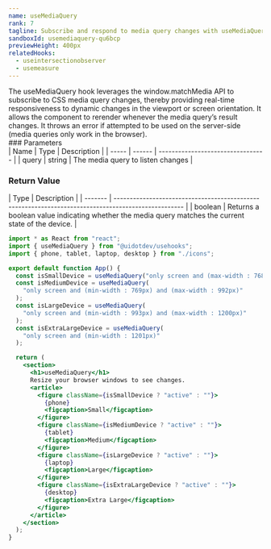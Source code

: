 ```yaml
---
name: useMediaQuery
rank: 7
tagline: Subscribe and respond to media query changes with useMediaQuery.
sandboxId: usemediaquery-qu6bcp
previewHeight: 400px
relatedHooks:
  - useintersectionobserver
  - usemeasure
---
```



<HookDescription name={frontmatter.name}>
  The useMediaQuery hook leverages the window.matchMedia API to subscribe to CSS
  media query changes, thereby providing real-time responsiveness to dynamic
  changes in the viewport or screen orientation. It allows the component to
  rerender whenever the media query’s result changes. It throws an error if
  attempted to be used on the server-side (media queries only work in the
  browser).
</HookDescription>

<div class="reference">
  ### Parameters

  <div class="table-container">
  | Name  | Type   | Description                       |
  | ----- | ------ | --------------------------------- |
  | query | string | The media query to listen changes |
  </div>

  ### Return Value

  <div class="table-container">
  | Type    | Description                                                                                         |
  | ------- | --------------------------------------------------------------------------------------------------- |
  | boolean | Returns a boolean value indicating whether the media query matches the current state of the device. |
  </div>
</div>

<CodePreview
  sandboxId={frontmatter.sandboxId}
  previewHeight={frontmatter.previewHeight}
/>

<StaticCodeContainer>

```jsx
import * as React from "react";
import { useMediaQuery } from "@uidotdev/usehooks";
import { phone, tablet, laptop, desktop } from "./icons";

export default function App() {
  const isSmallDevice = useMediaQuery("only screen and (max-width : 768px)");
  const isMediumDevice = useMediaQuery(
    "only screen and (min-width : 769px) and (max-width : 992px)"
  );
  const isLargeDevice = useMediaQuery(
    "only screen and (min-width : 993px) and (max-width : 1200px)"
  );
  const isExtraLargeDevice = useMediaQuery(
    "only screen and (min-width : 1201px)"
  );

  return (
    <section>
      <h1>useMediaQuery</h1>
      Resize your browser windows to see changes.
      <article>
        <figure className={isSmallDevice ? "active" : ""}>
          {phone}
          <figcaption>Small</figcaption>
        </figure>
        <figure className={isMediumDevice ? "active" : ""}>
          {tablet}
          <figcaption>Medium</figcaption>
        </figure>
        <figure className={isLargeDevice ? "active" : ""}>
          {laptop}
          <figcaption>Large</figcaption>
        </figure>
        <figure className={isExtraLargeDevice ? "active" : ""}>
          {desktop}
          <figcaption>Extra Large</figcaption>
        </figure>
      </article>
    </section>
  );
}
```

</StaticCodeContainer>
